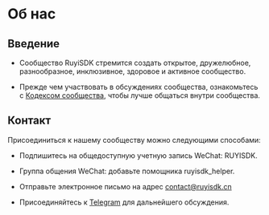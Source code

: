 
# Об нас

## Введение

- Сообщество RuyiSDK стремится создать открытое, дружелюбное, разнообразное, инклюзивное, здоровое и активное сообщество.

- Прежде чем участвовать в обсуждениях сообщества, ознакомьтесь с [Кодексом сообщества](code_of_conduct), чтобы лучше общаться внутри сообщества.

## Контакт

Присоединиться к нашему сообществу можно следующими способами:

- Подпишитесь на общедоступную учетную запись WeChat: RUYISDK.
- Группа общения WeChat: добавьте помощника ruyisdk_helper.
- Отправьте электронное письмо на адрес [contact@ruyisdk.cn](mailto:contact@ruyisdk.cn)
- Присоединяйтесь к [Telegram](https://t.me/ruyisdk) для дальнейшего обсуждения.

  <MyApp />
